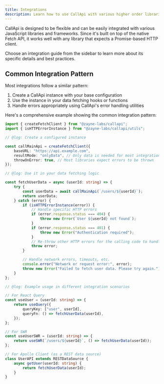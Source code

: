 ```yaml
---
title: Integrations
description: Learn how to use CallApi with various higher order libraries and frameworks
---
```


CallApi is designed to be flexible and can be easily integrated with various JavaScript libraries and frameworks. Since it's built on top of the native Fetch API, it works well with any library that expects a Promise-based HTTP client.

<Callout>
	Choose an integration guide from the sidebar to learn more about its specific details and best
	practices.
</Callout>

## Common Integration Pattern

Most integrations follow a similar pattern:

1. Create a CallApi instance with your base configuration
2. Use the instance in your data fetching hooks or functions
3. Handle errors appropriately using CallApi's error handling utilities

Here's a comprehensive example showing the common integration pattern:

```ts title="example.ts"
import { createFetchClient } from "@zayne-labs/callapi";
import { isHTTPErrorInstance } from "@zayne-labs/callapi/utils";

// @log: Create a configured instance

const callMainApi = createFetchClient({
	baseURL: "https://api.example.com",
	resultMode: "onlyData", // Only data is needed for most integrations
	throwOnError: true, // Most libraries expect errors to be thrown
});

// @log: Use it in your data fetching logic

const fetchUserData = async (userId: string) => {
	try {
		const userData = await callMainApi(`/users/${userId}`);
		return userData;
	} catch (error) {
		if (isHTTPErrorInstance(error)) {
			// Handle specific HTTP errors
			if (error.response.status === 404) {
				throw new Error(`User ${userId} not found`);
			}
			if (error.response.status === 401) {
				throw new Error("Authentication required");
			}
			// Re-throw other HTTP errors for the calling code to handle
			throw error;
		}

		// Handle network errors, timeouts, etc.
		console.error("Network or request error:", error);
		throw new Error("Failed to fetch user data. Please try again.");
	}
};

// @log: Example usage in different integration scenarios

// For React Query
const useUser = (userId: string) => {
	return useQuery({
		queryKey: ["user", userId],
		queryFn: () => fetchUserData(userId),
	});
};

// For SWR
const useUserSWR = (userId: string) => {
	return useSWR(`/users/${userId}`, () => fetchUserData(userId));
};

// For Apollo Client (as a REST data source)
class UserAPI extends RESTDataSource {
	async getUser(userId: string) {
		return fetchUserData(userId);
	}
}
```
